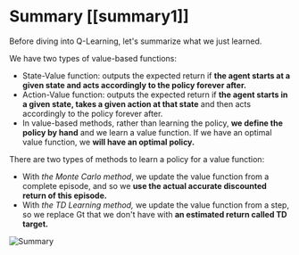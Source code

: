 # Summary [[summary1]]

Before diving into Q-Learning, let's summarize what we just learned.

We have two types of value-based functions:

- State-Value function: outputs the expected return if **the agent starts at a given state and acts accordingly to the policy forever after.**
- Action-Value function: outputs the expected return if **the agent starts in a given state, takes a given action at that state** and then acts accordingly to the policy forever after.
- In value-based methods, rather than learning the policy, **we define the policy by hand** and we learn a value function. If we have an optimal value function, we **will have an optimal policy.**

There are two types of methods to learn a policy for a value function:

- With *the Monte Carlo method*, we update the value function from a complete episode, and so we **use the actual accurate discounted return of this episode.**
- With *the TD Learning method,* we update the value function from a step, so we replace Gt that we don't have with **an estimated return called TD target.**


<img src="https://huggingface.co/datasets/huggingface-deep-rl-course/course-images/resolve/main/en/unit3/summary-learning-mtds.jpg" alt="Summary"/>
